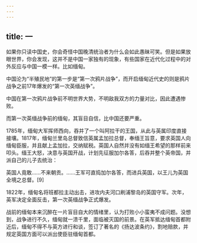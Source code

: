 ```yaml
---
---
---
```

title: 一
---



如果你只读中国史，你会奇怪中国晚清统治者为什么会如此愚昧可笑。但是如果放眼世界，你会发现，这并不是中国一家独有的现象，有些国家在近代化过程中的对外反应与中国一模一样。比如缅甸。

中国沦为“半殖民地”的第一步是“第一次鸦片战争”，而开启缅甸近代史的则是鸦片战争之前17年爆发的“第一次英缅战争”。

中国在第一次鸦片战争前不明世界大势，不明敌我双方的力量对比，因此遭遇惨败。

而第一次英缅战争前的缅甸，其盲目自信，比中国还要严重。

1785年，缅甸大军挥师西向，吞并了一个叫阿拉干的王国，从此与英属印度直接接壤。1817年，缅甸兰里岛总督致信英属孟加拉总督，奉缅王旨意，要求英国人向缅甸臣服，并且献上孟加拉，交纳赋税。英国人自然并没有如缅王希望的那样前来叩头。缅王大怒，决意与英国开战，计划先征服加尔各答，后吞并整个英帝国，并派自己的儿子去统治：

英国人竟敢……不来朝贡。……王军可直捣加尔各答，而进兵英国，以王儿为英国全境之总督。[9]

1822年，缅甸名将班都拉主动出击，进攻内夫河口刷浦黎岛的英国守军。次年，英军决定全面反击，第一次英缅战争正式爆发。

战前的缅甸本来沉醉在一片盲目自大的情绪里，认为打败小小蛮夷不成问题。没想到，战争进行不久，缅甸就一溃千里，面临被灭国的前景。在英军抵达缅甸首都附近后，缅甸不得不与英方进行和谈，签订了著名的《扬达波条约》，割地赔款，并规定英国方面可以派出使臣驻缅甸首都。